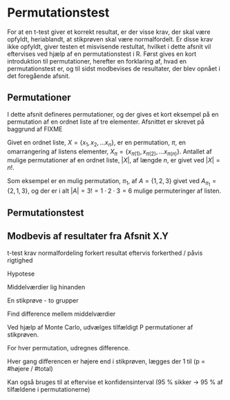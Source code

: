 # Permutationstest

For at en t-test giver et korrekt resultat, er der visse krav, der skal være opfyldt, heriablandt, at stikprøven skal være normalfordelt. Er disse krav ikke opfyldt, giver testen et misvisende restultat, hvilket i dette afsnit vil eftervises ved hjælp af en permutationstest i R. Først gives en kort introduktion til permutationer, herefter en forklaring af, hvad en permutationstest er, og til sidst modbevises de resultater, der blev opnået i det foregående afsnit.

## Permutationer

I dette afsnit defineres permutationer, og der gives et kort eksempel på en permutation af en ordnet liste af tre elementer. Afsnittet er skrevet på baggrund af FIXME

<!-- https://mathworld.wolfram.com/Permutation.html -->

Givet en ordnet liste, $X = \{x_1, x_2, \ldots x_n \}$, er en permutation, $\pi$, en omarrangering af listens elementer, $X_\pi = \{x_{\pi(1)}, x_{\pi(2)}, \ldots x_{\pi(n)}\}$. Antallet af mulige permutationer af en ordnet liste, $|X|$, af længde $n$, er givet ved $|X| = n!$.

Som eksempel er en mulig permutation, $\pi_1$, af $A = \{1, 2, 3\}$ givet ved $A_{\pi_1} = \{2, 1, 3\}$, og der er i alt $|A| = 3! = 1 \cdot 2 \cdot 3 = 6$ mulige permuteringer af listen. 

## Permutationstest



## Modbevis af resultater fra Afsnit X.Y







t-test krav
  normalfordeling
  forkert resultat
  eftervis forkerthed / påvis rigtighed

Hypotese

Middelværdier lig hinanden

En stikprøve - to grupper

Find difference mellem middelværdier

Ved hjælp af Monte Carlo, udvælges tilfældigt P permutationer af stikprøven.

For hver permutation, udregnes difference.

Hver gang differencen er højere end i stikprøven, lægges der 1 til (p = #højere / #total) 

Kan også bruges til at eftervise et konfidensinterval (95 % sikker -> 95 % af tilfældene i permutationerne)








